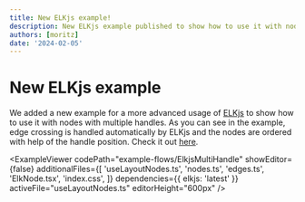 ```yaml
---
title: New ELKjs example!
description: New ELKjs example published to show how to use it with nodes with multiple handles.
authors: [moritz]
date: '2024-02-05'
---
```



# New ELKjs example

We added a new example for a more advanced usage of [ELKjs](https://github.com/kieler/elkjs) to show how to use it with nodes with multiple handles. As you can see in the example, edge crossing is handled automatically by ELKjs and the nodes are ordered with help of the handle position. Check it out
[here](/examples/layout/elkjs-multiple-handles).

<ExampleViewer
  codePath="example-flows/ElkjsMultiHandle"
  showEditor={false}
  additionalFiles={[
    'useLayoutNodes.ts',
    'nodes.ts',
    'edges.ts',
    'ElkNode.tsx',
    'index.css',
  ]}
  dependencies={{ elkjs: 'latest' }}
  activeFile="useLayoutNodes.ts"
  editorHeight="600px"
/>
